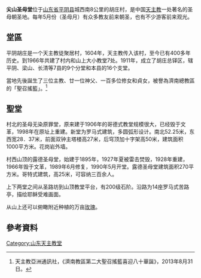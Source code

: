 '''尖山圣母堂'''位于[[山东省|山东省]][[平阴县|平阴县]]城西南8公里的胡庄村，是中国[[天主教|天主教]]一处著名的圣母朝圣地。每年5月份（圣母月）有众多教友前来朝圣，也有不少游客前来观光。
==堂區==
平阴胡庄是一个天主教徒聚居村，1604年，天主教传入该村，至今已有400多年历史。到1966年共建了村内和山上大小教堂7处。1911年，成立了胡庄总铎区，辖平阴、梁山、长清等7县的9个分堂和本县的16个支堂。

當地先後誕生了三位主教、廿一位神父、一百多位修女和貞女，被譽為濟南總教區的「聖召搖籃」。<ref>天主教亞洲通訊社，《濟南教區第二大聖召搖籃喜迎八十華誕》，2013年8月31日。</ref>
==聖堂==
村北的圣母无染原罪堂，原来建于1906年的哥德式教堂规模很大，已经毁于文革，1998年在原址上重建。新堂为罗马式建筑，多圆弧形设计。南北52.25米，东西宽28．37米，前面双钟主塔楼高27米，后穹顶加十字架高50米，建筑面积1000平方米。花岗岩外墙。 

村西山顶的露德圣母堂，始建于1895年，1927年夏被雷击焚毁，1928年重建，1966年毁于文革，1989年6月修复，1990年5月开堂。露德圣母堂建筑面积270平方米。哥特式建筑，高25米，可容纳三百余人。

上下两堂之间从圣路坊到山顶教堂平台，有200级石阶。沿路为14座罗马式苦路亭，描绘耶稣受难画面。

从山上还可以俯瞰附近种植的万亩[[玫瑰|玫瑰]]。

==參考資料==
{{reflist}}
[[Category:山东天主教堂|Category:山东天主教堂]]
